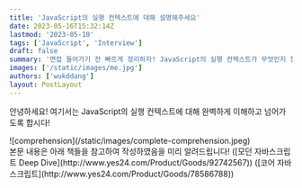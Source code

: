 ```yaml
---
title: 'JavaScript의 실행 컨텍스트에 대해 설명해주세요'
date: 2023-05-16T15:32:14Z
lastmod: '2023-05-10'
tags: ['JavaScript', 'Interview']
draft: false
summary: '면접 들어가기 전 빠르게 정리하자! JavaScript의 실행 컨텍스트가 무엇인지 질문을 받았다면? 본문과 같이 답변합시다!'
images: ['/static/images/me.jpg']
authors: ['wukddang']
layout: PostLayout
---
```


안녕하세요! 여기서는 JavaScript의 실행 컨텍스트에 대해 완벽하게 이해하고 넘어가도록 합시다!

<div className="w-64">![comprehension](/static/images/complete-comprehension.jpeg)</div>
본문 내용은 아래 책들을 참고하여 작성하였음을 미리 알려드립니다! ([모던 자바스크립트 Deep Dive](http://www.yes24.com/Product/Goods/92742567))
([코어 자바스크립트](http://www.yes24.com/Product/Goods/78586788))
